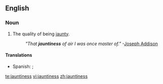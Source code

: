 ==English==

===Noun===
{{en-noun|-}}
# The quality of being [[jaunty]].
#:''"That '''jauntiness''' of air I was once master of."''  -[[w:Joseph Addison|Joseph Addison]]

====Translations====
{{trans-top|quality of being jaunty}}
{{trans-mid}}
* Spanish: {{t|es|animación|f}}; {{t|es|vivacidad|f}}
{{trans-bottom}}

[[te:jauntiness]]
[[vi:jauntiness]]
[[zh:jauntiness]]
